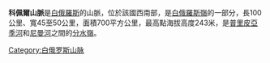 '''科佩爾山脈'''是[[白俄羅斯|白俄羅斯]]的山脈，位於該國西南部，是[[白俄羅斯嶺|白俄羅斯嶺]]的一部分，長100公里、寬45至50公里，面積700平方公里，最高點海拔高度243米，是[[普里皮亞季河|普里皮亞季河]]和[[尼曼河|尼曼河]]之間的[[分水嶺|分水嶺]]。

{{Belarus-geo-stub}}

[[Category:白俄罗斯山脉|Category:白俄罗斯山脉]]